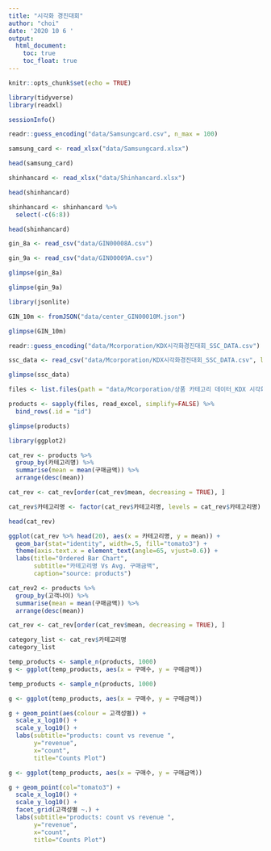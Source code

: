 ```yaml
---
title: "시각화 경진대회"
author: "choi"
date: '2020 10 6 '
output:
  html_document:
    toc: true
    toc_float: true
---
```


```r
knitr::opts_chunk$set(echo = TRUE)
```


```r
library(tidyverse)
library(readxl)
```



```r
sessionInfo()
```
```r
readr::guess_encoding("data/Samsungcard.csv", n_max = 100)
```

```r

samsung_card <- read_xlsx("data/Samsungcard.xlsx")
```

```r
head(samsung_card)
```
```r
shinhancard <- read_xlsx("data/Shinhancard.xlsx")
```
```r
head(shinhancard)
```

```r
shinhancard <- shinhancard %>% 
  select(-c(6:8))
```

```r
head(shinhancard)
```

```r
gin_8a <- read_csv("data/GIN00008A.csv")
```
```r
gin_9a <- read_csv("data/GIN00009A.csv")
```
```r
glimpse(gin_8a)
```
```r
glimpse(gin_9a)
```
```r
library(jsonlite)
```
```r
GIN_10m <- fromJSON("data/center_GIN00010M.json")
```
```r
glimpse(GIN_10m)
```
```r
readr::guess_encoding("data/Mcorporation/KDX시각화경진대회_SSC_DATA.csv")
```
```r
ssc_data <- read_csv("data/Mcorporation/KDX시각화경진대회_SSC_DATA.csv", locale = locale("ko", encoding = "EUC-KR"))
```
```r
glimpse(ssc_data)
```
```r
files <- list.files(path = "data/Mcorporation/상품 카테고리 데이터_KDX 시각화 경진대회 Only", pattern = "*.xlsx", full.names = T)
```


```r
products <- sapply(files, read_excel, simplify=FALSE) %>% 
  bind_rows(.id = "id")
```
```r
glimpse(products)
```

```r
library(ggplot2)
```

```r
cat_rev <- products %>%
  group_by(카테고리명) %>% 
  summarise(mean = mean(구매금액)) %>% 
  arrange(desc(mean))

```
```r
cat_rev <- cat_rev[order(cat_rev$mean, decreasing = TRUE), ]
```
```r
cat_rev$카테고리명 <- factor(cat_rev$카테고리명, levels = cat_rev$카테고리명)
```

```r
head(cat_rev)
```


```r
ggplot(cat_rev %>% head(20), aes(x = 카테고리명, y = mean)) + 
  geom_bar(stat="identity", width=.5, fill="tomato3") + 
  theme(axis.text.x = element_text(angle=65, vjust=0.6)) + 
  labs(title="Ordered Bar Chart", 
       subtitle="카테고리명 Vs Avg. 구매금액", 
       caption="source: products")
```

```r
cat_rev2 <- products %>%
  group_by(고객나이) %>% 
  summarise(mean = mean(구매금액)) %>% 
  arrange(desc(mean))

```
```r
cat_rev <- cat_rev[order(cat_rev$mean, decreasing = TRUE), ]
```


```r
category_list <- cat_rev$카테고리명
category_list
```
```r
temp_products <- sample_n(products, 1000)
g <- ggplot(temp_products, aes(x = 구매수, y = 구매금액))

```

```r
temp_products <- sample_n(products, 1000)

g <- ggplot(temp_products, aes(x = 구매수, y = 구매금액)) 
```

```r
g + geom_point(aes(colour = 고객성별)) + 
  scale_x_log10() + 
  scale_y_log10() + 
  labs(subtitle="products: count vs revenue ", 
       y="revenue", 
       x="count", 
       title="Counts Plot")
```

```r
g <- ggplot(temp_products, aes(x = 구매수, y = 구매금액))

g + geom_point(col="tomato3") + 
  scale_x_log10() + 
  scale_y_log10() + 
  facet_grid(고객성별 ~.) + 
  labs(subtitle="products: count vs revenue ", 
       y="revenue", 
       x="count", 
       title="Counts Plot")
```


